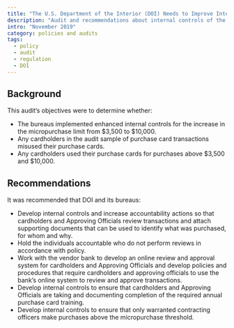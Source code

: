 ```yaml
---
title: "The U.S. Department of the Interior (DOI) Needs to Improve Internal Controls Over the Purchase Card Program"
description: "Audit and recommendations about internal controls of the Department of the Interior purchase card program."
intro: "November 2019"
category: policies and audits
tags:
  - policy
  - audit
  - regulation
  - DOI
---
```



<LinkButton link="files/audits/2019-doi-purchase.pdf" text="View full audit [PDF, 25 pages]" />

## Background

This audit‘s objectives were to determine whether:

- The bureaus implemented enhanced internal controls for the increase in the micropurchase limit from $3,500 to $10,000.
- Any cardholders in the audit sample of purchase card transactions misused their purchase cards.
- Any cardholders used their purchase cards for purchases above $3,500 and $10,000.

## Recommendations

It was recommended that DOI and its bureaus:

- Develop internal controls and increase accountability actions so that cardholders and Approving Officials review transactions and attach supporting documents that can be used to identify what was purchased, for whom and why.
- Hold the individuals accountable who do not perform reviews in accordance with policy.
- Work with the vendor bank to develop an online review and approval system for cardholders and Approving Officials and develop policies and procedures that require cardholders and approving officials to use the bank’s online system to review and approve transactions.
- Develop internal controls to ensure that cardholders and Approving Officials are taking and documenting completion of the required annual purchase card training.
- Develop internal controls to ensure that only warranted contracting officers make purchases above the micropurchase threshold.
